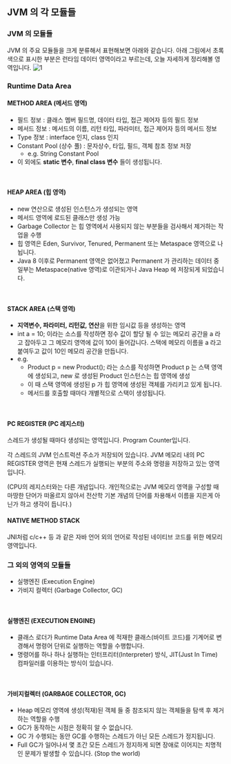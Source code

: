 ## JVM 의 각 모듈들

### JVM 의 모듈들

JVM 의 주요 모듈들을 크게 분류해서 표현해보면 아래와 같습니다. 아래 그림에서 초록색으로 표시한 부분은 런타임 데이터 영역이라고 부르는데, 오늘 자세하게 정리해볼 영역입니다. ![1](./img/JVM-MODULES/2.png)



### Runtime Data Area

#### METHOD AREA (메서드 영역)

- 필드 정보 : 클래스 멤버 필드명, 데이터 타입, 접근 제어자 등의 필드 정보
- 메서드 정보 : 메서드의 이름, 리턴 타입, 파라미터, 접근 제어자 등의 메서드 정보
- Type 정보 : interface 인지, class 인지
- Constant Pool (상수 풀) : 문자상수, 타입, 필드, 객체 참조 정보 저장 
  - e.g. String Constant Pool
- 이 외에도 **static 변수**, **final class 변수** 들이 생성됩니다.

<br/>



#### HEAP AREA (힙 영역)

- new 연산으로 생성된 인스턴스가 생성되는 영역
- 메서드 영역에 로드된 클래스만 생성 가능
- Garbage Collector 는 힙 영역에서 사용되지 않는 부분들을 검사해서 제거하는 작업을 수행
- 힙 영역은 Eden, Survivor, Tenured, Permanent 또는 Metaspace 영역으로 나뉩니다.
- Java 8 이후로 Permanent 영역은 없어졌고 Permanent 가 관리하는 데이터 중 일부는 Metaspace(native 영역)로 이관되거나 Java Heap 에 저장되게 되었습니다.

<br/>



#### STACK AREA (스택 영역)

- **지역변수, 파라미터, 리턴값, 연산**을 위한 임시값 등을 생성하는 영역
- int a = 10; 이라는 소스를 작성하면 정수 값이 할당 될 수 있는 메모리 공간을 a 라고 잡아두고 그 메모리 영역에 값이 10이 들어갑니다. 스택에 메모리 이름을 a 라고 붙여두고 값이 10인 메모리 공간을 만듭니다.
- e.g.
  - Product p = new Product(); 라는 소스를 작성하면 Product p 는 스택 영역에 생성되고, new 로 생성된 Product 인스턴스는 힙 영역에 생성
  - 이 때 스택 영역에 생성된 p 가 힙 영역에 생성된 객체를 가리키고 있게 됩니다.
  - 메서드를 호출할 때마다 개별적으로 스택이 생성됩니다.



<br/>



#### PC REGISTER (PC 레지스터)

스레드가 생성될 때마다 생성되는 영역입니다. Program Counter입니다. <br/>

각 스레드의 JVM 인스트럭션 주소가 저장되어 있습니다. JVM 메모리 내의 PC REGISTER 영역은 현재 스레드가 실행되는 부분의 주소와 명령을 저장하고 있는 영역입니다.<br/>

(CPU의 레지스터와는 다른 개념입니다. 개인적으로는 JVM 메모리 영역을 구성할 때 마땅한 단어가 떠올르지 않아서 전산학 기본 개념의 단어를 차용해서 이름을 지은게 아닌가 하고 생각이 듭니다.)<br/>



#### NATIVE METHOD STACK

JNI처럼 c/c++ 등 과 같은 자바 언어 외의 언어로 작성된 네이티브 코드를 위한 메모리 영역입니다.<br/>



### 그 외의 영역의 모듈들

- 실행엔진 (Execution Engine)
- 가비지 컬렉터 (Garbage Collector, GC)

<br/>



#### 실행엔진 (EXECUTION ENGINE)

- 클래스 로더가 Runtime Data Area 에 적재한 클래스(바이트 코드)를 기계어로 변경해서 명령어 단위로 실행하는 역할을 수행합니다.
- 명령어를 하나 하나 실행하는 인터프리터(Interpreter) 방식, JIT(Just In Time) 컴파일러를 이용하는 방식이 있습니다.

<br/>



#### 가비지컬렉터 (GARBAGE COLLECTOR, GC)

- Heap 메모리 영역에 생성(적재)된 객체 들 중 참조되지 않는 객체들을 탐색 후 제거하는 역할을 수행
- GC가 동작하는 시점은 정확히 알 수 없습니다.
- GC 가 수행되는 동안 GC를 수행하는 스레드가 아닌 모든 스레드가 정지됩니다.
- Full GC가 일어나서 몇 초간 모든 스레드가 정지하게 되면 장애로 이어지는 치명적인 문제가 발생할 수 있습니다. (Stop the world)

<br/>